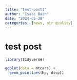 ```yaml
---
title: "test-post1"
author: "Isaac Bain"
date: "2024-05-30"
categories: [news, air quality]
---
```


# test post

```r
library(tidyverse)

ggplot(data = mtcars) +
  geom_point(aes(hp, disp))
```
